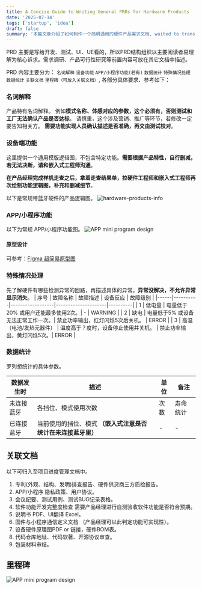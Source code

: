 ```yaml
---
title: A Concise Guide to Writing General PRDs for Hardware Products
date: '2025-07-14'
tags: ['startup', 'idea']
draft: false
summary: '本篇文章介绍了如何制作一个简明通用的硬件产品需求文档, waited to translate.'
---
```


PRD 主要是写给开发、测试、UI、UE看的，所以PRD结构组织以主要阅读者易理解为核心诉求。需求调研、产品可行性研究等前置内容可放在其它文档中描述。

PRD 内容主要分为： `名词解释` `设备功能` `APP/小程序功能(若有)` `数据统计` `特殊情况处理` `数据统计` `关联文档` `里程碑（可放入关联文档）`, 各部分具体要求、参考如下：
### 名词解释

产品特有名词解释。 例如**模式名称、体感对应的参数，这个必须有，否则测试和工厂无法确认产品是否达标**。
请慎重，这个涉及营销、推广等环节，若修改一定要告知相关方。
**需要功能实现人员确认描述是否准确，再交由测试校对**。

### 设备端功能
这里提供一个通用模版逻辑图，不包含特定功能。**需要根据产品特性，自行删减，若无法决断，请和嵌入式工程师沟通**。

**在产品经理完成样机走查之后，拿着走查结果单，拉硬件工程师和嵌入式工程师再次绘制功能逻辑图，补充和删减细节**。

以下是常规带蓝牙硬件的产品逻辑图。
![hardware-products-info](/static/images/blog/hardware-products-1.png)
### APP/小程序功能
以下为常规 APP/小程序功能图。
![APP mini program design](/static/images/blog/hardware-products-2.png)

#### 原型设计
可参考：[Figma 超简易原型图](https://www.figma.com/design/xCrvzgy3V8pcVZ2Rz4klj9/Template?node-id=0-1&t=9nzQkJtGFwNlAW11-1)
### 特殊情况处理
先了解硬件有哪些检测异常的回路，再描述具体的异常。**异常没解决，不允许异常显示消失**。
| 序号 | 故障名称       | 故障描述 | 设备反应 | 故障级别 |
|------|----------|------------------|---------------------|----------|
| 1    | 低电量   | 电量低于20% 或用户还能最多使用2次。| -    | WARNING  |
| 2    | 缺电    | 电量低于5% 或设备无法正常工作一次。| 禁止功率输出，红灯闪烁5次后关机。  | ERROR    |
| 3    | 高温（电池/发热元器件） | 温度高于？度时，设备停止使用并关机。 | 禁止功率输出，黄灯闪烁5次。| ERROR    |


### 数据统计
罗列想统计的具体参数。

| 数据发生时 | 描述 | 单位 | 备注 |
| --- | --- | --- | --- |
| 未连接蓝牙 | 各挡位、模式使用次数 | 次数 | 寿命统计 |
| 已连接蓝牙 | 当前使用的挡位、模式 **（嵌入式注意是否统计在未连接蓝牙里）** | - | - |


## 关联文档
以下可归入至项目进度管理文档中。
1. 专利(外观、结构、发明)排查报告、硬件供货商三方质检报告。
2. APP/小程序 隐私政策、用户协议。
3. 会议纪要、测试用例、测试BUG记录表格。
4. 软件功能开发完整度检查 需要产品经理进行自测验收软件功能是否符合预期。
5. 说明书 PDF、UI翻译 Excel。
6. 固件与小程序通信定义文档 （产品经理可以此判定功能可实现性）。
7. 设备硬件原理图PDF or 链接，硬件BOM表。
8. 代码仓库地址、代码软著、开源协议审查。
9. 包装材料审结。

## 里程碑
![APP mini program design](/static/images/blog/hardware-products-2.png)